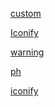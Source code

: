[custom](https://github.com/natemoo-re/astro-icon?tab=readme-ov-file#usage)

[Iconify](https://github.com/natemoo-re/astro-icon?tab=readme-ov-file#iconify-icons)

[warning](https://github.com/natemoo-re/astro-icon?tab=readme-ov-file#configuration)

[ph](https://icon-sets.iconify.design/ph/)

[iconify](https://icon-sets.iconify.design)
